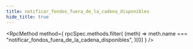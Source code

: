 ```yaml
---
title: notificar_fondos_fuera_de_la_cadena_disponibles
hide_title: true
---
```



<RpcMethod
  method={
    rpcSpec.methods.filter(
      (meth) => meth.name === "notificar_fondos_fuera_de_la_cadena_disponibles",
    )[0]
  }
/>
